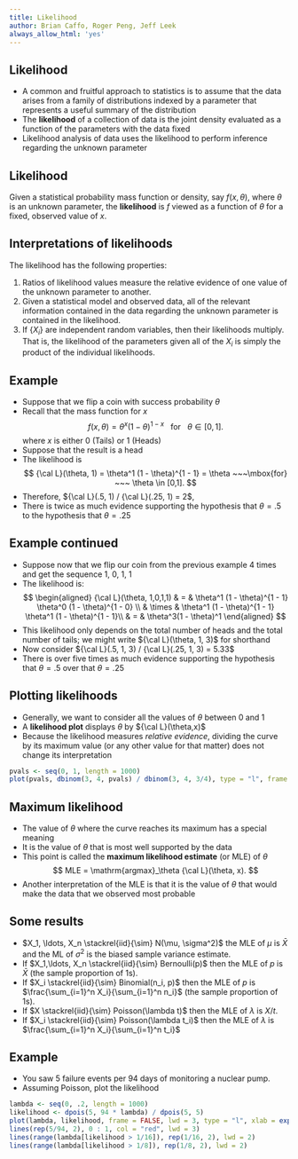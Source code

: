 ```yaml
---
title: Likelihood
author: Brian Caffo, Roger Peng, Jeff Leek
always_allow_html: 'yes'
---
```


## Likelihood

- A common and fruitful approach to statistics is to assume that the data arises from a family of distributions indexed by a parameter that represents a useful summary of the distribution
- The **likelihood** of a collection of data is the joint density evaluated as a function of the parameters with the data fixed
- Likelihood analysis of data uses the likelihood to perform inference regarding the unknown parameter


## Likelihood

Given a statistical probability mass function or density, say $f(x, \theta)$, where $\theta$ is an unknown parameter, the **likelihood** is $f$ viewed as a function of $\theta$ for a fixed, observed value of $x$. 


## Interpretations of likelihoods

The likelihood has the following properties:

1. Ratios of likelihood values measure the relative evidence of one value of the unknown parameter to another.
2. Given a statistical model and observed data, all of the relevant information contained in the data regarding the unknown parameter is contained in the likelihood.
3. If $\{X_i\}$ are independent random variables, then their likelihoods multiply.  That is, the likelihood of the parameters given all of the $X_i$ is simply the product of the individual likelihoods.


## Example

- Suppose that we flip a coin with success probability $\theta$
- Recall that the mass function for $x$
  $$
  f(x,\theta) = \theta^x(1 - \theta)^{1 - x}  ~~~\mbox{for}~~~ \theta \in [0,1].
  $$
  where $x$ is either $0$ (Tails) or $1$ (Heads) 
- Suppose that the result is a head
- The likelihood is
  $$
  {\cal L}(\theta, 1) = \theta^1 (1 - \theta)^{1 - 1} = \theta  ~~~\mbox{for} ~~~ \theta \in [0,1].
  $$
- Therefore, ${\cal L}(.5, 1) / {\cal L}(.25, 1) = 2$, 
- There is twice as much evidence supporting the hypothesis that $\theta = .5$ to the hypothesis that $\theta = .25$


## Example continued

- Suppose now that we flip our coin from the previous example 4 times and get the sequence 1, 0, 1, 1
- The likelihood is:
$$
  \begin{aligned}
  {\cal L}(\theta, 1,0,1,1) & = & \theta^1 (1 - \theta)^{1 - 1}
  \theta^0 (1 - \theta)^{1 - 0}  \\
& \times & \theta^1 (1 - \theta)^{1 - 1} 
   \theta^1 (1 - \theta)^{1 - 1}\\
& = &  \theta^3(1 - \theta)^1
  \end{aligned}
$$
- This likelihood only depends on the total number of heads and the total number of tails; we might write ${\cal L}(\theta, 1, 3)$ for shorthand
- Now consider ${\cal L}(.5, 1, 3) / {\cal L}(.25, 1, 3) = 5.33$
- There is over five times as much evidence supporting the hypothesis that $\theta = .5$ over that $\theta = .25$


## Plotting likelihoods

- Generally, we want to consider all the values of $\theta$ between 0 and 1
- A **likelihood plot** displays $\theta$ by ${\cal L}(\theta,x)$
- Because the likelihood measures *relative evidence*, dividing the curve by its maximum value (or any other value for that matter) does not change its interpretation

```r
pvals <- seq(0, 1, length = 1000)
plot(pvals, dbinom(3, 4, pvals) / dbinom(3, 4, 3/4), type = "l", frame = FALSE, lwd = 3, xlab = "p", ylab = "likelihood / max likelihood")
```



## Maximum likelihood

- The value of $\theta$ where the curve reaches its maximum has a special meaning
- It is the value of $\theta$ that is most well supported by the data
- This point is called the **maximum likelihood estimate** (or MLE) of $\theta$
  $$
  MLE = \mathrm{argmax}_\theta {\cal L}(\theta, x).
  $$
- Another interpretation of the MLE is that it is the value of $\theta$ that would make the data that we observed most probable

## Some results
* $X_1, \ldots, X_n \stackrel{iid}{\sim} N(\mu, \sigma^2)$ the MLE of $\mu$ is $\bar X$ and the ML of $\sigma^2$ is the biased sample variance estimate.
* If $X_1,\ldots, X_n \stackrel{iid}{\sim} Bernoulli(p)$ then the MLE of $p$ is $\bar X$ (the sample proportion of 1s).
* If $X_i \stackrel{iid}{\sim} Binomial(n_i, p)$ then the MLE of $p$ is $\frac{\sum_{i=1}^n X_i}{\sum_{i=1}^n n_i}$ (the sample proportion of 1s).
* If $X \stackrel{iid}{\sim} Poisson(\lambda t)$ then the MLE of $\lambda$ is $X/t$.
* If $X_i \stackrel{iid}{\sim} Poisson(\lambda t_i)$ then the MLE of $\lambda$ is
  $\frac{\sum_{i=1}^n X_i}{\sum_{i=1}^n t_i}$

## Example
* You saw 5 failure events per 94 days of monitoring a nuclear pump. 
* Assuming Poisson, plot the likelihood

```r
lambda <- seq(0, .2, length = 1000)
likelihood <- dpois(5, 94 * lambda) / dpois(5, 5)
plot(lambda, likelihood, frame = FALSE, lwd = 3, type = "l", xlab = expression(lambda))
lines(rep(5/94, 2), 0 : 1, col = "red", lwd = 3)
lines(range(lambda[likelihood > 1/16]), rep(1/16, 2), lwd = 2)
lines(range(lambda[likelihood > 1/8]), rep(1/8, 2), lwd = 2)
```



